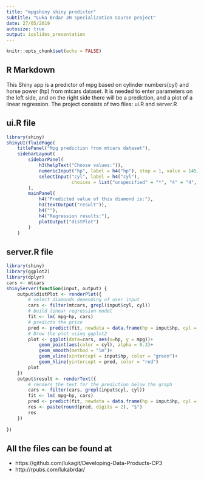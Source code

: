 ```yaml
---
title: "mpgshiny shiny predictor"
subtitle: "Luka Brdar JH specialization Course project"
date: 27/05/2019
autosize: true
output: ioslides_presentation
---
```


```r
knitr::opts_chunk$set(echo = FALSE)
```

## R Markdown

This Shiny app is a predictor of mpg based on cylinder numbers(cyl) and horse power (hp) from mtcars dataset.
It is needed to enter parameters on the left side, and on the right side there will be a prediction, and a plot of a linear regression.
The project consists of two files: ui.R and server.R

## ui.R file

```r
library(shiny)
shinyUI(fluidPage(
    titlePanel("Mpg prediction from mtcars dataset"),
    sidebarLayout(
        sidebarPanel(
            h3(helpText("Choose values:")),
            numericInput("hp", label = h4("hp"), step = 1, value = 145),
            selectInput("cyl", label = h4("cyl"), 
                        choices = list("unspecified" = "*", "4" = "4", "6" = "6", "8" = "8"))
        ),
        mainPanel(
            h4("Predicted value of this diamond is:"),
            h3(textOutput("result")),
            h4(""),
            h4("Regression results:"),
            plotOutput("distPlot")
        )
    )
```


## server.R file

```r
library(shiny)
library(ggplot2)
library(dplyr)
cars <- mtcars
shinyServer(function(input, output) {
    output$distPlot <- renderPlot({
        # select diamonds depending of user input
        cars <- filter(mtcars, grepl(input$cyl, cyl))
        # build linear regression model
        fit <- lm( mpg~hp, cars)
        # predicts the price 
        pred <- predict(fit, newdata = data.frame(hp = input$hp, cyl = input$cyl))
        # Drow the plot using ggplot2
        plot <- ggplot(data=cars, aes(x=hp, y = mpg))+
            geom_point(aes(color = cyl), alpha = 0.3)+
            geom_smooth(method = "lm")+
            geom_vline(xintercept = input$hp, color = "green")+
            geom_hline(yintercept = pred, color = "red")
        plot
    })
    output$result <- renderText({
        # renders the text for the prediction below the graph
        cars <- filter(cars, grepl(input$cyl, cyl))
        fit <- lm( mpg~hp, cars)
        pred <- predict(fit, newdata = data.frame(hp = input$hp, cyl = input$cyl))
        res <- paste(round(pred, digits = 2), "$")
        res
    })
    
})
```



## All the files can be found at

- https://github.com/lukagit/Developing-Data-Products-CP3
- http://rpubs.com/lukabrdar/